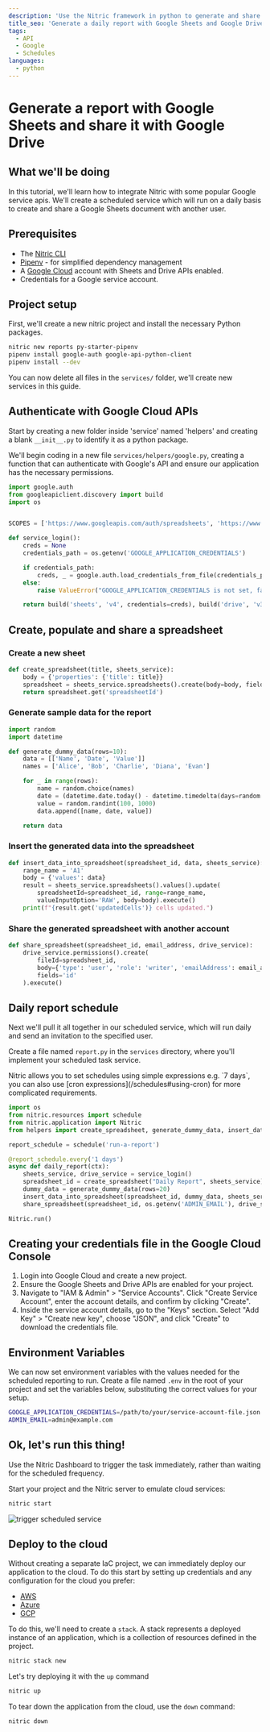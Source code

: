 ```yaml
---
description: 'Use the Nitric framework in python to generate and share a daily report using Google Sheets and Google Drive.'
title_seo: 'Generate a daily report with Google Sheets and Google Drive using Nitric'
tags:
  - API
  - Google
  - Schedules
languages:
  - python
---
```


# Generate a report with Google Sheets and share it with Google Drive

## What we'll be doing

In this tutorial, we'll learn how to integrate Nitric with some popular Google service apis.
We'll create a scheduled service which will run on a daily basis to create and share a Google Sheets document with another user.

## Prerequisites

- The [Nitric CLI](/get-started/installation)
- [Pipenv](https://pypi.org/project/pipenv/) - for simplified dependency management
- A [Google Cloud](https://cloud.google.com) account with Sheets and Drive APIs enabled.
- Credentials for a Google service account.

## Project setup

First, we'll create a new nitric project and install the necessary Python packages.

```bash
nitric new reports py-starter-pipenv
pipenv install google-auth google-api-python-client
pipenv install --dev
```

You can now delete all files in the `services/` folder, we'll create new services in this guide.

## Authenticate with Google Cloud APIs

Start by creating a new folder inside 'service' named 'helpers' and creating a blank `__init__.py` to identify it as a python package.

We'll begin coding in a new file `services/helpers/google.py`, creating a function that can authenticate with Google's API and ensure our application has the necessary permissions.

```python title:services/helpers/google.py
import google.auth
from googleapiclient.discovery import build
import os


SCOPES = ['https://www.googleapis.com/auth/spreadsheets', 'https://www.googleapis.com/auth/drive']

def service_login():
    creds = None
    credentials_path = os.getenv('GOOGLE_APPLICATION_CREDENTIALS')

    if credentials_path:
        creds, _ = google.auth.load_credentials_from_file(credentials_path, SCOPES)
    else:
        raise ValueError("GOOGLE_APPLICATION_CREDENTIALS is not set, failed to load credentials")

    return build('sheets', 'v4', credentials=creds), build('drive', 'v3', credentials=creds)
```

## Create, populate and share a spreadsheet

### Create a new sheet

```python title:services/helpers/google.py
def create_spreadsheet(title, sheets_service):
    body = {'properties': {'title': title}}
    spreadsheet = sheets_service.spreadsheets().create(body=body, fields='spreadsheetId').execute()
    return spreadsheet.get('spreadsheetId')
```

### Generate sample data for the report

```python title:services/helpers/google.py
import random
import datetime

def generate_dummy_data(rows=10):
    data = [['Name', 'Date', 'Value']]
    names = ['Alice', 'Bob', 'Charlie', 'Diana', 'Evan']

    for _ in range(rows):
        name = random.choice(names)
        date = (datetime.date.today() - datetime.timedelta(days=random.randint(0, 365))).isoformat()
        value = random.randint(100, 1000)
        data.append([name, date, value])

    return data
```

### Insert the generated data into the spreadsheet

```python title:services/helpers/google.py
def insert_data_into_spreadsheet(spreadsheet_id, data, sheets_service):
    range_name = 'A1'
    body = {'values': data}
    result = sheets_service.spreadsheets().values().update(
        spreadsheetId=spreadsheet_id, range=range_name,
        valueInputOption='RAW', body=body).execute()
    print(f"{result.get('updatedCells')} cells updated.")
```

### Share the generated spreadsheet with another account

```python title:services/helpers/google.py
def share_spreadsheet(spreadsheet_id, email_address, drive_service):
    drive_service.permissions().create(
        fileId=spreadsheet_id,
        body={'type': 'user', 'role': 'writer', 'emailAddress': email_address},
        fields='id'
    ).execute()
```

## Daily report schedule

Next we'll pull it all together in our scheduled service, which will run daily and send an invitation to the specified user.

Create a file named `report.py` in the `services` directory, where you'll implement your scheduled task service.

<Note>
  Nitric allows you to set schedules using simple expressions e.g. `7 days`, you
  can also use [cron expressions](/schedules#using-cron) for more complicated
  requirements.
</Note>

```python title:services/report.py
import os
from nitric.resources import schedule
from nitric.application import Nitric
from helpers import create_spreadsheet, generate_dummy_data, insert_data_into_spreadsheet, service_login, share_spreadsheet

report_schedule = schedule('run-a-report')

@report_schedule.every('1 days')
async def daily_report(ctx):
    sheets_service, drive_service = service_login()
    spreadsheet_id = create_spreadsheet("Daily Report", sheets_service)
    dummy_data = generate_dummy_data(rows=20)
    insert_data_into_spreadsheet(spreadsheet_id, dummy_data, sheets_service)
    share_spreadsheet(spreadsheet_id, os.getenv('ADMIN_EMAIL'), drive_service)

Nitric.run()
```

## Creating your credentials file in the Google Cloud Console

1. Login into Google Cloud and create a new project.
2. Ensure the Google Sheets and Drive APIs are enabled for your project.
3. Navigate to "IAM & Admin" > "Service Accounts".
   Click "Create Service Account", enter the account details, and confirm by clicking "Create".
4. Inside the service account details, go to the "Keys" section.
   Select "Add Key" > "Create new key", choose "JSON", and click "Create" to download the credentials file.

## Environment Variables

We can now set environment variables with the values needed for the scheduled reporting to run. Create a file named `.env` in the root of your project and set the variables below, substituting the correct values for your setup.

```bash
GOOGLE_APPLICATION_CREDENTIALS=/path/to/your/service-account-file.json
ADMIN_EMAIL=admin@example.com
```

## Ok, let's run this thing!

Use the Nitric Dashboard to trigger the task immediately, rather than waiting for the scheduled frequency.

Start your project and the Nitric server to emulate cloud services:

```bash
nitric start
```

![trigger scheduled service](/docs/images/guides/scheduled-report/trigger.png)

## Deploy to the cloud

Without creating a separate IaC project, we can immediately deploy our application to the cloud. To do this start by setting up credentials and any configuration for the cloud you prefer:

- [AWS](/providers/pulumi/aws)
- [Azure](/providers/pulumi/azure)
- [GCP](/providers/pulumi/gcp)

To do this, we'll need to create a `stack`. A stack represents a deployed instance of an application, which is a collection of resources defined in the project.

```bash
nitric stack new
```

Let's try deploying it with the `up` command

```bash
nitric up
```

To tear down the application from the cloud, use the `down` command:

```bash
nitric down
```
